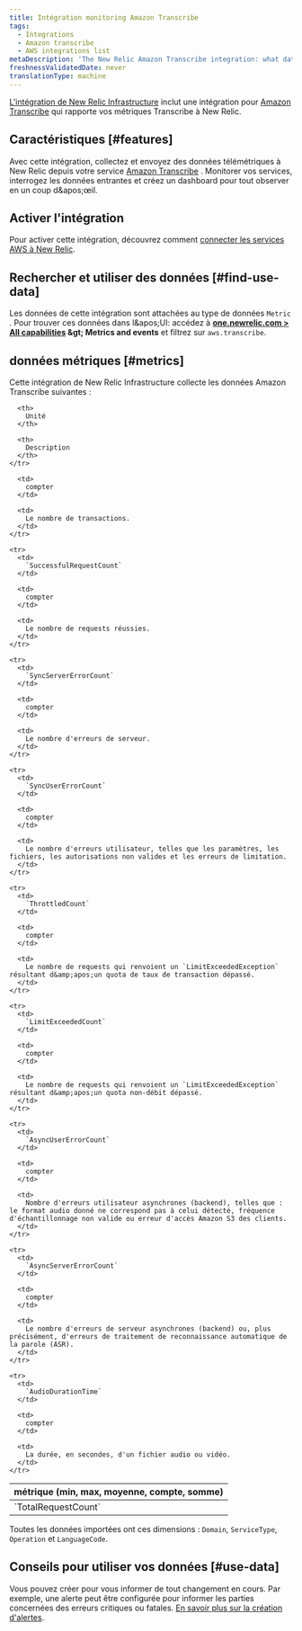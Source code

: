 ```yaml
---
title: Intégration monitoring Amazon Transcribe
tags:
  - Integrations
  - Amazon transcribe
  - AWS integrations list
metaDescription: 'The New Relic Amazon Transcribe integration: what data it reports, and how to enable it.'
freshnessValidatedDate: never
translationType: machine
---
```


[L'intégration de New Relic Infrastructure](/docs/infrastructure/introduction-infra-monitoring) inclut une intégration pour [Amazon Transcribe](https://aws.amazon.com/transcribe) qui rapporte vos métriques Transcribe à New Relic.

## Caractéristiques [#features]

Avec cette intégration, collectez et envoyez des données télémétriques à New Relic depuis votre service [Amazon Transcribe](https://aws.amazon.com/transcribe/) . Monitorer vos services, interrogez les données entrantes et créez un dashboard pour tout observer en un coup d&amp;apos;œil.

## Activer l'intégration

Pour activer cette intégration, découvrez comment [connecter les services AWS à New Relic](/docs/infrastructure/amazon-integrations/connect/aws-metric-stream/#set-up-metric-stream).

## Rechercher et utiliser des données [#find-use-data]

Les données de cette intégration sont attachées au type de données `Metric` . Pour trouver ces données dans l&amp;apos;UI: accédez à <DNT>**[one.newrelic.com &gt; All capabilities](https://one.newrelic.com/all-capabilities) &amp;gt; Metrics and events**</DNT> et filtrez sur `aws.transcribe`.

## données métriques [#metrics]

Cette intégration de New Relic Infrastructure collecte les données Amazon Transcribe suivantes :

<table>
  <thead>
    <tr>
      <th style={{ width: "200px" }}>
        métrique (min, max, moyenne, compte, somme)
      </th>

      <th>
        Unité
      </th>

      <th>
        Description
      </th>
    </tr>
  </thead>

  <tbody>
    <tr>
      <td>
        `TotalRequestCount`
      </td>

      <td>
        compter
      </td>

      <td>
        Le nombre de transactions.
      </td>
    </tr>

    <tr>
      <td>
        `SuccessfulRequestCount`
      </td>

      <td>
        compter
      </td>

      <td>
        Le nombre de requests réussies.
      </td>
    </tr>

    <tr>
      <td>
        `SyncServerErrorCount`
      </td>

      <td>
        compter
      </td>

      <td>
        Le nombre d'erreurs de serveur.
      </td>
    </tr>

    <tr>
      <td>
        `SyncUserErrorCount`
      </td>

      <td>
        compter
      </td>

      <td>
        Le nombre d'erreurs utilisateur, telles que les paramètres, les fichiers, les autorisations non valides et les erreurs de limitation.
      </td>
    </tr>

    <tr>
      <td>
        `ThrottledCount`
      </td>

      <td>
        compter
      </td>

      <td>
        Le nombre de requests qui renvoient un `LimitExceededException` résultant d&amp;apos;un quota de taux de transaction dépassé.
      </td>
    </tr>

    <tr>
      <td>
        `LimitExceededCount`
      </td>

      <td>
        compter
      </td>

      <td>
        Le nombre de requests qui renvoient un `LimitExceededException` résultant d&amp;apos;un quota non-débit dépassé.
      </td>
    </tr>

    <tr>
      <td>
        `AsyncUserErrorCount`
      </td>

      <td>
        compter
      </td>

      <td>
        Nombre d'erreurs utilisateur asynchrones (backend), telles que : le format audio donné ne correspond pas à celui détecté, fréquence d'échantillonnage non valide ou erreur d'accès Amazon S3 des clients.
      </td>
    </tr>

    <tr>
      <td>
        `AsyncServerErrorCount`
      </td>

      <td>
        compter
      </td>

      <td>
        Le nombre d'erreurs de serveur asynchrones (backend) ou, plus précisément, d'erreurs de traitement de reconnaissance automatique de la parole (ASR).
      </td>
    </tr>

    <tr>
      <td>
        `AudioDurationTime`
      </td>

      <td>
        compter
      </td>

      <td>
        La durée, en secondes, d'un fichier audio ou vidéo.
      </td>
    </tr>
  </tbody>
</table>

Toutes les données importées ont ces dimensions : `Domain`, `ServiceType`, `Operation` et `LanguageCode`.

## Conseils pour utiliser vos données [#use-data]

Vous pouvez créer <InlinePopover type="alerts" />pour vous informer de tout changement en cours. Par exemple, une alerte peut être configurée pour informer les parties concernées des erreurs critiques ou fatales. [En savoir plus sur la création d'alertes](/docs/alerts-applied-intelligence/new-relic-alerts/learn-alerts/introduction-alerts).